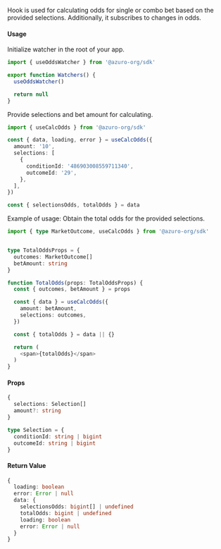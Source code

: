 
Hook is used for calculating odds for single or combo bet based on the provided selections. Additionally, it subscribes to changes in odds.

#### Usage

Initialize watcher in the root of your app.

```ts
import { useOddsWatcher } from '@azuro-org/sdk'

export function Watchers() {
  useOddsWatcher()

  return null
}
```

Provide selections and bet amount for calculating.

```ts
import { useCalcOdds } from '@azuro-org/sdk'

const { data, loading, error } = useCalcOdds({
  amount: '10',
  selections: [
    {
      conditionId: '486903008559711340',
      outcomeId: '29',
    },  
  ],
})

const { selectionsOdds, totalOdds } = data
```


<Callout type="info">
Example of usage: Obtain the total odds for the provided selections.

```ts
import { type MarketOutcome, useCalcOdds } from '@azuro-org/sdk'


type TotalOddsProps = {
  outcomes: MarketOutcome[]
  betAmount: string
}

function TotalOdds(props: TotalOddsProps) {
  const { outcomes, betAmount } = props

  const { data } = useCalcOdds({
    amount: betAmount,
    selections: outcomes,
  })

  const { totalOdds } = data || {}

  return (
    <span>{totalOdds}</span>
  )
}
```
</Callout>

#### Props

```ts
{
  selections: Selection[]
  amount?: string
}
```

```ts
type Selection = {
  conditionId: string | bigint
  outcomeId: string | bigint
}
```

#### Return Value

```ts
{
  loading: boolean
  error: Error | null
  data: {
    selectionsOdds: bigint[] | undefined
    totalOdds: bigint | undefined
    loading: boolean
    error: Error | null
  }
}
```
